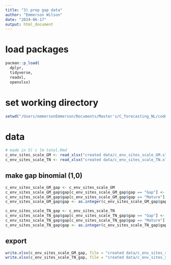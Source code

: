 ```yaml
---
title: "3) prep gap data"
author: "Emmerson Wilson"
date: "2024-06-17"
output: html_document
---
```


# load packages
```r
pacman::p_load(
  dplyr,
  tidyverse,
  readxl,
  openxlsx)
```

# set working directory
```r
setwd("/Users/emmersonEmmerson/Documents/Master's/C_forecasting_NL/code_for_stats/c_gap_predictions")
```

# data
```r
# made in 5) c lm total.Rmd
c_env_sites_scale_GM <- read_xlsx("created data/c_env_sites_scale_GM.xlsx")
c_env_sites_scale_TN <- read_xlsx("created data/c_env_sites_scale_TN.xlsx")
```

## make gap binomial (1,0)
```r
c_env_sites_scale_GM_gap <- c_env_sites_scale_GM
c_env_sites_scale_GM_gap$gap[c_env_sites_scale_GM_gap$gap == "Gap"] <- 0
c_env_sites_scale_GM_gap$gap[c_env_sites_scale_GM_gap$gap == "Mature"] <- 1
c_env_sites_scale_GM_gap$gap <- as.integer(c_env_sites_scale_GM_gap$gap)

c_env_sites_scale_TN_gap <- c_env_sites_scale_TN
c_env_sites_scale_TN_gap$gap[c_env_sites_scale_TN_gap$gap == "Gap"] <- 0
c_env_sites_scale_TN_gap$gap[c_env_sites_scale_TN_gap$gap == "Mature"] <- 1
c_env_sites_scale_TN_gap$gap <- as.integer(c_env_sites_scale_TN_gap$gap)
```

## export
```r
write.xlsx(c_env_sites_scale_GM_gap, file = "created data/c_env_sites_scale_GM_gap.xlsx")
write.xlsx(c_env_sites_scale_TN_gap, file = "created data/c_env_sites_scale_TN_gap.xlsx")
```